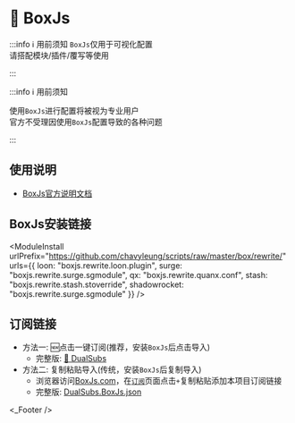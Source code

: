 
# 🧰 BoxJs

:::info ℹ️ 用前须知
`BoxJs`仅用于可视化配置  
请搭配模块/插件/覆写等使用  

:::

:::info ℹ️ 用前须知

使用`BoxJs`进行配置将被视为专业用户  
官方不受理因使用`BoxJs`配置导致的各种问题  

:::

## 使用说明
* [BoxJs官方说明文档](https://chavyleung.gitbook.io/boxjs/)

## BoxJs安装链接
<ModuleInstall
  urlPrefix="https://github.com/chavyleung/scripts/raw/master/box/rewrite/"
  urls={{
    loon: "boxjs.rewrite.loon.plugin",
    surge: "boxjs.rewrite.surge.sgmodule",
    qx: "boxjs.rewrite.quanx.conf",
    stash: "boxjs.rewrite.stash.stoverride",
    shadowrocket: "boxjs.rewrite.surge.sgmodule"
  }}
/>

## 订阅链接
* 方法一: 🆕点击一键订阅(推荐，安装`BoxJs`后点击导入)
  * 完整版: [🍿️ DualSubs](http://boxjs.com/#/sub/add/https://github.com/DualSubs/BoxJs/raw/main/DualSubs.BoxJs.json "🍿️ DualSubs")
* 方法二: 复制粘贴导入(传统，安装`BoxJs`后复制导入)
  * 浏览器访问[BoxJs.com](http://boxjs.com)，在[`订阅`](http://boxjs.com/#/sub)页面点击`+`复制粘贴添加本项目订阅链接
  * 完整版: [DualSubs.BoxJs.json](https://github.com/DualSubs/BoxJs/raw/main/DualSubs.BoxJs.json "🍿️ DualSubs")

<_Footer />
